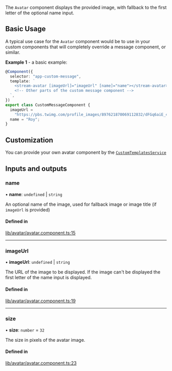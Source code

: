 The `Avatar` component displays the provided image, with fallback to the first letter of the optional name input.

## Basic Usage

A typical use case for the `Avatar` component would be to use in your custom components that will completely override a message component, or similar.

**Example 1** - a basic example:

```typescript
@Component({
  selector: "app-custom-message",
  template: `
    <stream-avatar [imageUrl]="imageUrl" [name]="name"></stream-avatar>
    <!-- Other parts of the custom message component -->
  `,
})
export class CustomMessageComponent {
  imageUrl =
    "https://pbs.twimg.com/profile_images/897621870069112832/dFGq6aiE_400x400.jpg";
  name = "Roy";
}
```

## Customization

You can provide your own avatar component by the [`CustomTemplatesService`](../services/CustomTemplatesService.mdx)

[//]: # "Start of generated content"
## Inputs and outputs 


### name

• **name**: `undefined` \| `string`

An optional name of the image, used for fallback image or image title (if `imageUrl` is provided)

#### Defined in

[lib/avatar/avatar.component.ts:15](https://github.com/GetStream/stream-chat-angular/blob/ca834e6/projects/stream-chat-angular/src/lib/avatar/avatar.component.ts#L15)

___

### imageUrl

• **imageUrl**: `undefined` \| `string`

The URL of the image to be displayed. If the image can't be displayed the first letter of the name input is displayed.

#### Defined in

[lib/avatar/avatar.component.ts:19](https://github.com/GetStream/stream-chat-angular/blob/ca834e6/projects/stream-chat-angular/src/lib/avatar/avatar.component.ts#L19)

___

### size

• **size**: `number` = `32`

The size in pixels of the avatar image.

#### Defined in

[lib/avatar/avatar.component.ts:23](https://github.com/GetStream/stream-chat-angular/blob/ca834e6/projects/stream-chat-angular/src/lib/avatar/avatar.component.ts#L23)

[//]: # "End of generated content"
